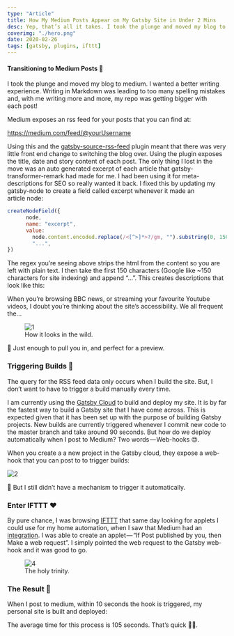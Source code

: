 ```yaml
---
type: "Article"
title: How My Medium Posts Appear on My Gatsby Site in Under 2 Mins
desc: Yep, that’s all it takes. I took the plunge and moved my blog to medium. Transitioning to Medium Posts 📝 I wanted a better writing experience. Writing in Markdown was leading to too many spelling mistakes and, with me writing more and more, my repo...
coverimg: "./hero.png"
date: 2020-02-26
tags: [gatsby, plugins, ifttt]
---
```


#### Transitioning to Medium Posts 📝

I took the plunge and moved my blog to medium. I wanted a better writing experience. Writing in Markdown was leading to too many spelling mistakes and, with me writing more and more, my repo was getting bigger with each post!

Medium exposes an rss feed for your posts that you can find at:

https://medium.com/feed/@yourUsername

Using this and the [gatsby-source-rss-feed](https://www.gatsbyjs.org/packages/gatsby-source-rss-feed/?=source%20rss) plugin meant that there was very little front end change to switching the blog over. Using the plugin exposes the title, date and story content of each post. The only thing I lost in the move was an auto generated excerpt of each article that gatsby-transformer-remark had made for me. I had been using it for meta-descriptions for SEO so really wanted it back. I fixed this by updating my gatsby-node to create a field called excerpt whenever it made an article node:
```js
createNodeField({  
      node,  
      name: "excerpt",  
      value:  
        node.content.encoded.replace(/<[^>]*>?/gm, "").substring(0, 150) +  
        "...",  
})
```
The regex you’re seeing above strips the html from the content so you are left with plain text. I then take the first 150 characters (Google like ~150 characters for site indexing) and append “…”. This creates descriptions that look like this:

When you’re browsing BBC news, or streaming your favourite Youtube videos, I doubt you’re thinking about the site’s accessibility. We all frequent the...

<figure>
  <img src="./1.png" alt="1"/>
  <figcaption>How it looks in the wild.</figcaption>
</figure>

🎉 Just enough to pull you in, and perfect for a preview.

### Triggering Builds 🔨

The query for the RSS feed data only occurs when I build the site. But, I don’t want to have to trigger a build manually every time.

I am currently using the [Gatsby Cloud](https://www.gatsbyjs.com/) to build and deploy my site. It is by far the fastest way to build a Gatsby site that I have come across. This is expected given that it has been set up with the purpose of building Gatsby projects. New builds are currently triggered whenever I commit new code to the master branch and take around 90 seconds. But how do we deploy automatically when I post to Medium? Two words — Web-hooks 😍.

When you create a a new project in the Gatsby cloud, they expose a web-hook that you can post to to trigger builds:

![2](./2.png)

🤔 But I still didn’t have a mechanism to trigger it automatically.

### Enter IFTTT ❤️

By pure chance, I was browsing [IFTTT](https://ifttt.com/) that same day looking for applets I could use for my home automation, when I saw that Medium had an [integration](https://ifttt.com/medium). I was able to create an applet — “If Post published by you, then Make a web request”. I simply pointed the web request to the Gatsby web-hook and it was good to go.


<figure>
  <img src="./4.png" alt="4"/>
  <figcaption>The holy trinity.</figcaption>
</figure>

### The Result 🏁

When I post to medium, within 10 seconds the hook is triggered, my personal site is built and deployed:


The average time for this process is 105 seconds. That’s quick 🏃‍♂️.
